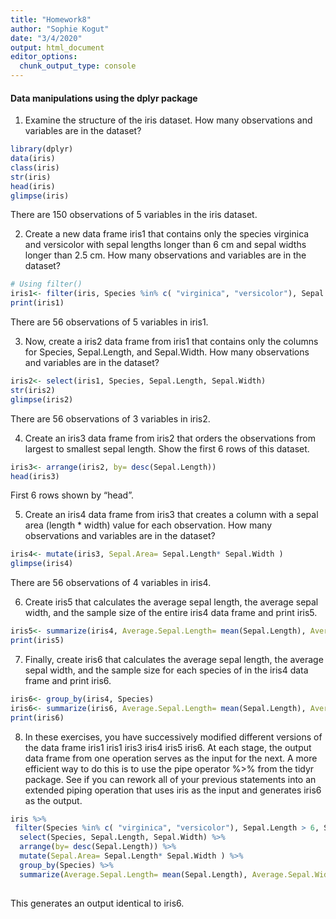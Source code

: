 ```yaml
---
title: "Homework8"
author: "Sophie Kogut"
date: "3/4/2020"
output: html_document
editor_options: 
  chunk_output_type: console
---
```


#### Data manipulations using the dplyr package
1. Examine the structure of the iris dataset. How many observations and variables are in the dataset?
```r
library(dplyr)
data(iris)
class(iris)
str(iris)
head(iris)
glimpse(iris)
```
There are 150 observations of 5 variables in the iris dataset.

2. Create a new data frame iris1 that contains only the species virginica and versicolor with sepal lengths longer than 6 cm and sepal widths longer than 2.5 cm. How many observations and variables are in the dataset?
```r
# Using filter()
iris1<- filter(iris, Species %in% c( "virginica", "versicolor"), Sepal.Length>6, Sepal.Width>2.5)
print(iris1)
```
There are 56 observations of 5 variables in iris1.

3. Now, create a iris2 data frame from iris1 that contains only the columns for Species, Sepal.Length, and Sepal.Width. How many observations and variables are in the dataset?
```r
iris2<- select(iris1, Species, Sepal.Length, Sepal.Width)
str(iris2)
glimpse(iris2)
```
There are 56 observations of 3 variables in iris2.

4. Create an iris3 data frame from iris2 that orders the observations from largest to smallest sepal length. Show the first 6 rows of this dataset.
```r
iris3<- arrange(iris2, by= desc(Sepal.Length))
head(iris3)

```
First 6 rows shown by "head".

5. Create an iris4 data frame from iris3 that creates a column with a sepal area (length * width) value for each observation. How many observations and variables are in the dataset?
```r
iris4<- mutate(iris3, Sepal.Area= Sepal.Length* Sepal.Width )
glimpse(iris4)
```
There are 56 observations of 4 variables in iris4.

6. Create iris5 that calculates the average sepal length, the average sepal width, and the sample size of the entire iris4 data frame and print iris5.
```r
iris5<- summarize(iris4, Average.Sepal.Length= mean(Sepal.Length), Average.Sepal.Width= mean(Sepal.Width), Sample.Size= n())
print(iris5)
```


7. Finally, create iris6 that calculates the average sepal length, the average sepal width, and the sample size for each species of in the iris4 data frame and print iris6.
```r
iris6<- group_by(iris4, Species) 
iris6<- summarize(iris6, Average.Sepal.Length= mean(Sepal.Length), Average.Sepal.Width= mean(Sepal.Width), Sample.Size= n())
print(iris6)

```


8. In these exercises, you have successively modified different versions of the data frame iris1 iris1 iris3 iris4 iris5 iris6. At each stage, the output data frame from one operation serves as the input for the next.
  A more efficient way to do this is to use the pipe operator %>% from the tidyr package. See if you can rework all of your previous statements into an extended piping operation that uses iris as the input and generates iris6 as the output.
```r
iris %>%
 filter(Species %in% c( "virginica", "versicolor"), Sepal.Length > 6, Sepal.Width > 2.5) %>%
  select(Species, Sepal.Length, Sepal.Width) %>%
  arrange(by= desc(Sepal.Length)) %>%
  mutate(Sepal.Area= Sepal.Length* Sepal.Width ) %>% 
  group_by(Species) %>%
  summarize(Average.Sepal.Length= mean(Sepal.Length), Average.Sepal.Width= mean(Sepal.Width), Sample.Size= n())
 
```
This generates an output identical to iris6.
  